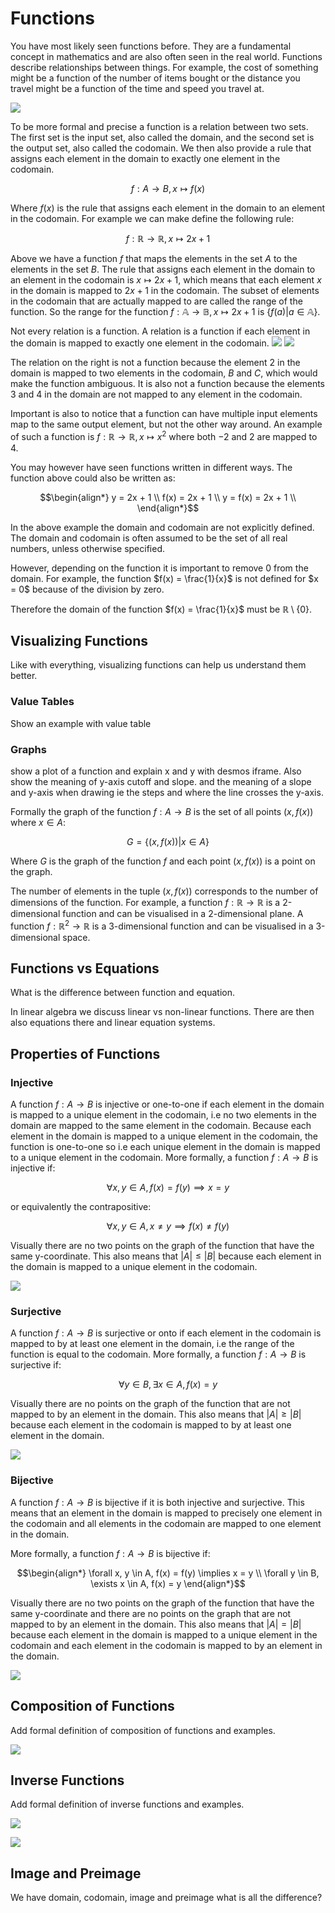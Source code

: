 
# Functions

You have most likely seen functions before. They are a fundamental concept in mathematics and are also often seen in the real world.
Functions describe relationships between things. For example, the cost of something might be a function of the number of items bought 
or the distance you travel might be a function of the time and speed you travel at.

<Image 
    src="/maths/functionsInputOutput.png"
    caption="A function takes an input and maps it to an output."
    width={300}
/>

To be more formal and precise a function is a relation between two sets. 
The first set is the input set, also called the domain, and the second set is the output set, also called the codomain.
We then also provide a rule that assigns each element in the domain to exactly one element in the codomain. 

```math
f: A \to B, x \mapsto f(x)
```

Where $f(x)$ is the rule that assigns each element in the domain to an element in the codomain. 
For example we can make define the following rule:

```math
f: \mathbb{R} \to \mathbb{R}, x \mapsto 2x + 1
```

Above we have a function $f$ that maps the elements in the set $A$ to the elements in the set $B$. The 
rule that assigns each element in the domain to an element in the codomain is $x \mapsto 2x + 1$, which means that
each element $x$ in the domain is mapped to $2x + 1$ in the codomain. The subset of elements in the codomain that are actually mapped to are called the range of the function.
So the range for the function $f: \mathbb{A} \to \mathbb{B}, x \mapsto 2x + 1$ is $\{f(a) | a \in \mathbb{A}\}$.

<Callout type="warning">
Not every relation is a function. A relation is a function if each element in the domain is mapped to exactly one element in the codomain.

<SideBySideBlock>
<Block>
<Image 
    src="/maths/functionsRelation.png"
    caption="A relation that is a function."
    width={250}
/>
</Block>
<Block>
<Image 
    src="/maths/functionsNonRelation.png"
    caption="A relation that is not a function."
    width={250}
/>
</Block>
</SideBySideBlock>

The relation on the right is not a function because the element $2$ in the domain is mapped to two elements in the codomain, $B$ and $C$, 
which would make the function ambiguous. It is also not a function because the elements $3$ and $4$ in the domain are not mapped to any element in the codomain.

Important is also to notice that a function can have multiple input elements 
map to the same output element, but not the other way around. An example of such a function is $f: \mathbb{R} \to \mathbb{R}, x \mapsto x^2$ where
both $-2$ and $2$ are mapped to $4$.
</Callout>

You may however have seen functions written in different ways. The function above could also be written as:

```math
\begin{align*}
y = 2x + 1 \\
f(x) = 2x + 1 \\
y = f(x) = 2x + 1 \\
\end{align*}
```

In the above example the domain and codomain are not explicitly defined. The domain and codomain is often assumed to be the set of all real numbers, unless otherwise specified.

<Callout type="warning">
However, depending on the function it is important to remove 0 from the domain. 
For example, the function $f(x) = \frac{1}{x}$ is not defined for $x = 0$ because of the division by zero.

Therefore the domain of the function $f(x) = \frac{1}{x}$ must be $\mathbb{R} \setminus \{0\}$.
</Callout>

## Visualizing Functions

Like with everything, visualizing functions can help us understand them better.

### Value Tables

<Callout type="todo">
Show an example with value table
</Callout>

### Graphs

<Callout type="todo">
show a plot of a function and explain x and y with desmos iframe. Also show the meaning of y-axis cutoff and slope. and the meaning of a slope and y-axis when drawing 
ie the steps and where the line crosses the y-axis.
</Callout>

Formally the graph of the function $f: A \to B$ is the set of all points $(x, f(x))$ where $x \in A$:

```math
G = \{(x, f(x)) | x \in A\}
```

Where $G$ is the graph of the function $f$ and each point $(x, f(x))$ is a point on the graph.

The number of elements in the tuple $(x, f(x))$ corresponds to the number of dimensions of the function. For example, a function $f: \mathbb{R} \to \mathbb{R}$ is a 2-dimensional function 
and can be visualised in a 2-dimensional plane. A function $f: \mathbb{R}^2 \to \mathbb{R}$ is a 3-dimensional function and can be visualised in a 3-dimensional space.

## Functions vs Equations

<Callout type="todo">
What is the difference between function and equation.

In linear algebra we discuss linear vs non-linear functions. There are then also equations there and linear equation systems.
</Callout>

## Properties of Functions

### Injective

A function $f: A \to B$ is injective or one-to-one if each element in the domain is mapped to a unique element in the codomain, 
i.e no two elements in the domain are mapped to the same element in the codomain. Because each element in the domain
is mapped to a unique element in the codomain, the function is one-to-one so i.e each unique element in the domain is mapped to a unique element in the codomain.
More formally, a function $f: A \to B$ is injective if:

```math
\forall x, y \in A, f(x) = f(y) \implies x = y
```

or equivalently the contrapositive:

```math
\forall x, y \in A, x \neq y \implies f(x) \neq f(y)
```

Visually there are no two points on the graph of the function that have the same y-coordinate. This also means 
that $|A| \leq |B|$ because each element in the domain is mapped to a unique element in the codomain.

<Image 
    src="/maths/functionsInjective.png"
    caption="Example of injective and non-injective functions and their graphs."
    width={800}
/>

### Surjective

A function $f: A \to B$ is surjective or onto if each element in the codomain is mapped to by at least one element in the domain, 
i.e the range of the function is equal to the codomain. More formally, a function $f: A \to B$ is surjective if:

```math
\forall y \in B, \exists x \in A, f(x) = y
```

Visually there are no points on the graph of the function that are not mapped to by an element in the domain.
This also means that $|A| \geq |B|$ because each element in the codomain is mapped to by at least one element in the domain.

<Image 
    src="/maths/functionsSurjective.png"
    caption="Example of surjective and non-surjective functions and their graphs."
    width={800}
/>


### Bijective

A function $f: A \to B$ is bijective if it is both injective and surjective. This means that 
an element in the domain is mapped to precisely one element in the codomain and all elements in the codomain are mapped to one element in the domain.

More formally, a function $f: A \to B$ is bijective if:

```math
\begin{align*}
\forall x, y \in A, f(x) = f(y) \implies x = y \\
\forall y \in B, \exists x \in A, f(x) = y
\end{align*}
```

Visually there are no two points on the graph of the function that have the same y-coordinate and there are no points on the graph that are not mapped to by an element in the domain.
This also means that $|A| = |B|$ because each element in the domain is mapped to a unique element in the codomain and each element in the codomain is mapped to by an element in the domain.

<Image 
    src="/maths/functionsBijective.png"
    caption="Example of bijective and non-bijective functions and their graphs."
    width={800}
/>

## Composition of Functions

<Callout type="todo">
Add formal definition of composition of functions and examples.
</Callout>

<Image 
    src="/maths/functionsComposition.png"
    caption="Composition of two functions."
    width={400}
/>

## Inverse Functions

<Callout type="todo">
Add formal definition of inverse functions and examples.
</Callout>

<Image 
    src="/maths/functionsInverse.png"
    caption="Visualisation of a function and its inverse."
    width={600}
/>

<Image 
    src="/maths/functionsInverseGraph.png"
    caption="The graph of a function and its inverse."
    width={500}
/>

## Image and Preimage

<Callout type="todo">
We have domain, codomain, image and preimage what is all the difference?
</Callout>
